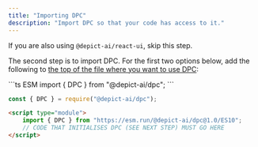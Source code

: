 ```yaml
---
title: "Importing DPC"
description: "Import DPC so that your code has access to it."
---
```


<Warning>If you are also using `@depict-ai/react-ui`, skip this step.</Warning>

The second step is to import DPC. For the first two options below, add the following to <u>the top of the file where you want to use DPC</u>:

<CodeGroup>
```ts ESM
import { DPC } from "@depict-ai/dpc";
```

```ts CommonJS
const { DPC } = require("@depict-ai/dpc");
```

```html Not using a module bundler
<script type="module">
    import { DPC } from "https://esm.run/@depict-ai/dpc@1.0/ES10";
    // CODE THAT INITIALISES DPC (SEE NEXT STEP) MUST GO HERE
</script>
```
</CodeGroup>

